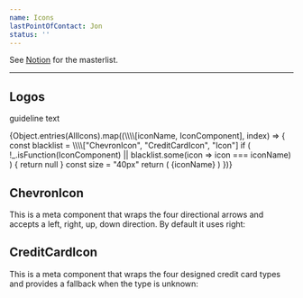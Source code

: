 ```yaml
---
name: Icons
lastPointOfContact: Jon
status: ''
---
```


See [Notion](https://www.notion.so/artsy/Icons-c49c292a40e243baacd7842a4de983d4)
for the masterlist.

- - -

## Logos

guideline text

<Flex flexWrap="wrap">

<AddCircleFillIcon width="40px" height="40px"/>

<PlusIcon width="40px" height="40px"/>

<AddCircleFillIcon width="40px" height="40px"/>

<AddCircleFillIcon width="40px" height="40px"/>

<PlusIcon width="40px" height="40px"/>

<AddCircleFillIcon width="40px" height="40px"/>

<AddCircleFillIcon width="40px" height="40px"/>

<PlusIcon width="40px" height="40px"/>

<AddCircleFillIcon width="40px" height="40px"/>

</Flex>

<Flex flexWrap="wrap">
  {Object.entries(AllIcons).map((\\\\[iconName, IconComponent], index) => {
    const blacklist = \\\\["ChevronIcon", "CreditCardIcon", "Icon"]
    if (
      !_.isFunction(IconComponent) ||
      blacklist.some(icon => icon === iconName)
    ) {
      return null
    }
    const size = "40px"
    return (
      <Box pr={4} pb={2} mb={4} key={index} width="20%">
        <IconComponent width={size} height={size} />
        <Separator my={1} />
        <Sans size="3" weight="medium">
          {iconName}
        </Sans>
      </Box>
    )
  })}
</Flex>

## ChevronIcon

This is a meta component that wraps the four directional arrows and accepts a
left, right, up, down direction. By default it uses right:

<BorderBox>
  <ChevronIcon direction="up" height="40px" width="40px" />
  <ChevronIcon direction="down" height="40px" width="40px" />
  <ChevronIcon direction="left" height="40px" width="40px" />
  <ChevronIcon direction="right" height="40px" width="40px" />   
</BorderBox>

<Spacer mb={3} />

## CreditCardIcon

This is a meta component that wraps the four designed credit card types and
provides a fallback when the type is unknown:

<BorderBox>
  <Flex justifyContent="space-evenly" width="100%">
    <CreditCardIcon type="American Express" height="40px" width="40px" />
    <CreditCardIcon type="Discover" height="40px" width="40px" />
    <CreditCardIcon type="MasterCard" height="40px" width="40px" />
    <CreditCardIcon type="Unknown" height="40px" width="40px" />
    <CreditCardIcon type="Visa" height="40px" width="40px" />
  </Flex>
</BorderBox>

